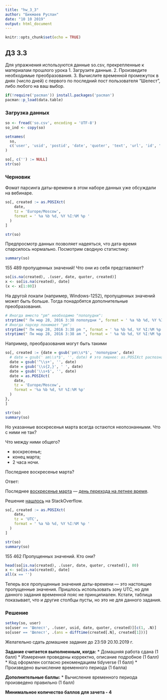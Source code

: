 ```yaml
---
title: "hw_3_3"
author: "Бикмаев Руслан"
date: "10 10 2019"
output: html_document
---
```


```r
knitr::opts_chunk$set(echo = TRUE)
```

## ДЗ 3.3

 Для упражнения используются  данные so.csv, прекрепленные к материалам прошлого урока
1. Загрузите данные.
2. Произведите необходимые преобразования.
3. Вычислите временной промежуток в днях (число дней) с первого по последний пост пользователя "Шелест", либо любого на ваш выбор.

```r
if(!require('pacman')) install.packages('pacman')
pacman::p_load(data.table)
```

### Загрузка данных

```r
so <- fread('so.csv', encoding = 'UTF-8')
so_ind <- copy(so)
```

```r
setnames(
  so,
  c('user', 'usid', 'postid', 'date', 'quoter', 'text', 'url', 'id', '')
)

so[, c('') := NULL]
str(so)
```

### Черновик

Фомат парсинга даты-времени в этом наборе данных уже обсуждали на вебинаре.

```r
so[, created := as.POSIXct(
    date,
    tz = 'Europe/Moscow',
    format = ' %a %b %d, %Y %I:%M %p '
  )
]

str(so)
```

Предпросмотр данных позволяет надеяться, что дата-время спарсилось нормально. Посмотрим сводную статистику:

```r
summary(so)
```

155 489 пропущенных значений! Что они из себя представляют?

```r
so[is.na(created), .(user, date, quoter, created)]
x <- so[is.na(created), date]
(x <- x[1:80])
```

На другой локали (например, Windows-1252), пропущенных значений может быть больше. Тогда понадобятся дополнительные преобразования.

```r
# Иногда вместо "pm" необходимо "пополудни":
strptime(" Пн мар 28, 2016 3:38 пополудни ", format = ' %a %b %d, %Y %I:%M %p ')
# Иногда парсер понимает "pm":
strptime(" Пн мар 28, 2016 3:38 pm ", format = ' %a %b %d, %Y %I:%M %p ')
strptime(" Пн мар 28, 2016 3:38 am ", format = ' %a %b %d, %Y %I:%M %p ')
```

Например, преобразования могут быть такими

```r
so[, created := {date = gsub('pm\\s*$', 'пополудни', date)
  # date = gsub(' am\\s*$', '', date) # это лишнее: as.POSIXct распознает "am"
  date = gsub('^\\s+', '', date)
  date = gsub('\\s{2,}', ' ', date)
  date = gsub('\\s+$', '', date)
  date = as.POSIXct(
    date,
    tz = 'Europe/Moscow',
    format = '%a %b %d, %Y %I:%M %p'
  )
},
]

str(so)
summary(so)
```

Но указанные воскресенья марта всегда остаются неопознанными. Что с ними не так?

Что между ними общего?

* воскресенье;
* конец марта;
* 2 часа ночи.

Последнее воскресенье марта?

Ответ:

Последнее [воскресенье марта](https://grad.ua/lenta-novostey/74993-poslednee-voskresene-marta-stanet-na-chas-koroche.html) — [день перехода на летнее время](https://ru.wikipedia.org/wiki/%D0%9B%D0%B5%D1%82%D0%BD%D0%B5%D0%B5_%D0%B2%D1%80%D0%B5%D0%BC%D1%8F#%D0%A0%D0%B5%D0%B3%D1%83%D0%BB%D1%8F%D1%80%D0%BD%D1%8B%D0%B9_%D0%BF%D0%B5%D1%80%D0%B5%D0%B2%D0%BE%D0%B4_%D1%87%D0%B0%D1%81%D0%BE%D0%B2).

Решение [нашлось](https://stackoverflow.com/a/44606739) на StackOverflow.

```r
so[, created := as.POSIXct(
    date,
    tz = 'UTC',
    format = ' %a %b %d, %Y %I:%M %p '
  )
]

str(so)
summary(so)
```

155 462 Пропущенных значений. Кто они?

```r
head(so[is.na(created), .(user, date, quoter, created)], 80)
x <- so[is.na(created), date]
all(x == '')
```

Теперь все пропущенные значения даты-времени — это настоящие пропущенные значения. Пришлось использовать зону UTC, но для данного задания временной пояс не принципиален. Кстати, таблица показывает, что и другие столбцы пусты, но это не для данного задания.

### Решение

```r
setkey(so, user)
so[user == 'Шелест', .(user, usid, date, quoter, created)][c(1, .N)]
so[user == 'Шелест', .(ans = difftime(created[.N], created[1]))]
```
Желательно сдать домашнее задание до 23:59 20.10.2019 г.

**Задание считается выполненным, когда:**
 * Домашняя работа сдана (1 балл)
 * Измерения проведены корректно, описание подробное (1 балл)
 * Код оформлен согласно рекомендациям tidyverse (1 балл)
 * Произведено вычисление временного периода (1 балла)
 

**Дополнительные баллы:**
* Вычисление временного периода произведено  правильно (1 балл) 
 
**Минимальное количество баллов для зачета - 4**

